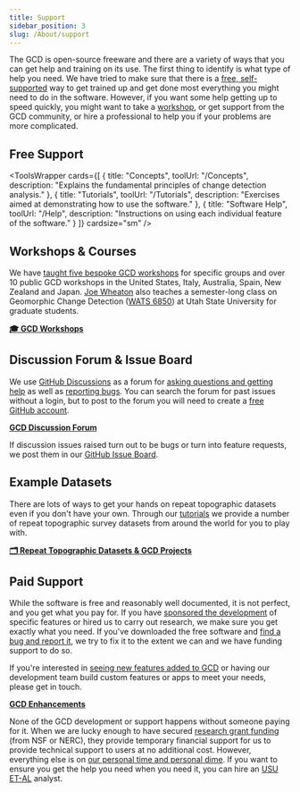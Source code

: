 ```yaml
---
title: Support
sidebar_position: 3
slug: /About/support
---
```


The GCD is open-source freeware and there are a variety of ways that you can get help and training on its use. The first thing to identify is what type of help you need. We have tried to make sure that there is a [free, self-supported](#free-support) way to get trained up and get done most everything you might need to do in the software. However, if you want some help getting up to speed quickly, you might want to take a [workshop](#gcd-workshops--courses), or get support from the GCD community, or hire a professional to help you if your problems are more complicated.

## Free Support


<ToolsWrapper
  cards={[
    {
      title: "Concepts",
      toolUrl: "/Concepts",
      description: "Explains the fundamental principles of change detection analysis."
    },
    {
      title: "Tutorials",
      toolUrl: "/Tutorials",
      description: "Exercises aimed at demonstrating how to use the software."
    },
    {
      title: "Software Help",
      toolUrl: "/Help",
      description: "Instructions on using each individual feature of the software."
    }
  ]}
  cardsize="sm"
/>

## Workshops & Courses

We have [taught five bespoke GCD workshops](http://www.joewheaton.org/workshops.html) for specific groups and over 10 public GCD workshops in the United States, Italy, Australia, Spain, New Zealand and Japan. [Joe Wheaton](http://www.joewheaton.org) also teaches a semester-long class on Geomorphic Change Detection ([WATS 6850](http://catalog.usu.edu/preview_course_nopop.php?catoid=12&coid=93001)) at Utah State University for graduate students.

[**🎓 GCD Workshops**](/Workshops)

## Discussion Forum & Issue Board

We use [GitHub Discussions](https://github.com/Riverscapes/gcd/discussions) as a forum for [asking questions and getting help](/Download/known-bugs#questions-or-help) as well as [reporting bugs](/Download/known-bugs#bugs). You can search the forum for past issues without a login, but to post to the forum you will need to create a [free GitHub account](https://github.com/join).

[**GCD Discussion Forum**](https://github.com/Riverscapes/gcd/discussions)

If discussion issues raised turn out to be bugs or turn into feature requests, we post them in our [GitHub Issue Board](https://github.com/Riverscapes/gcd/issues).

## Example Datasets

There are lots of ways to get your hands on repeat topographic datasets even if you don't have your own. Through our [tutorials](/Tutorials) we provide a number of repeat topographic survey datasets from around the world for you to play with.

[**🗂 Repeat Topographic Datasets & GCD Projects**](/Tutorials/example-data-sets)

## Paid Support

While the software is free and reasonably well documented, it is not perfect, and you get what you pay for. If you have [sponsored the development](/About/acknowledgements) of specific features or hired us to carry out research, we make sure you get exactly what you need. If you've downloaded the free software and [find a bug and report it](/Download/known-bugs#bugs), we try to fix it to the extent we can and we have funding support to do so.

If you're interested in [seeing new features added to GCD](/Download/future-feature-request#making-feature-requests) or having our development team build custom features or apps to meet your needs, please get in touch.

[**GCD Enhancements**](/Download/future-feature-request#making-feature-requests)

None of the GCD development or support happens without someone paying for it. When we are lucky enough to have secured [research grant funding](/About/acknowledgements) (from NSF or NERC), they provide temporary financial support for us to provide technical support to users at no additional cost. However, everything else is on [our personal time and personal dime](/About/who). If you want to ensure you get the help you need when you need it, you can hire an [USU ET-AL](http://etal.joewheaton.org) analyst.